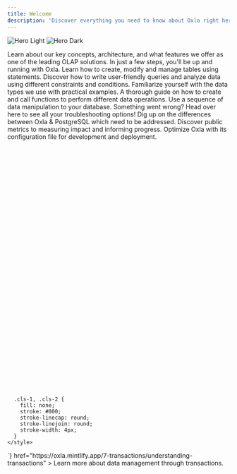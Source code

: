 ```yaml
---
title: Welcome
description: 'Discover everything you need to know about Oxla right here, right now!'
---
```


<img
  className="block dark:hidden"
  src="/assets/homepage-img-light.png"
  alt="Hero Light"
/>
<img
  className="hidden dark:block"
  src="/assets/homepage-img-dark.png"
  alt="Hero Dark"
/>

<CardGroup cols={3}>
  <Card
    title="Introduction"
    icon="hand-wave"
    iconType="duotone"
    href="https://oxla.mintlify.app/1-introduction/1-1-key-concepts-archi/key-concept-and-architecture"
  >
    Learn about our key concepts, architecture, and what features we offer as one of the leading OLAP solutions.
  </Card>
  <Card
    title="Getting Started"
    icon="rocket"
    iconType="duotone"
    href="https://oxla.mintlify.app/2-run-oxla/run-oxla-in-2-minutes"
  >
    In just a few steps, you'll be up and running with Oxla.
  </Card>
  <Card
    title="SQL Statements"
    icon="print-magnifying-glass"
    iconType="duotone"
    href="https://oxla.mintlify.app/3-sql-reference/3-1-sql-statements/sql-statement-overview"
  >
    Learn how to create, modify and manage tables using statements.
  </Card>
  <Card
    title="SQL Clauses"
    icon="filter-list"
    iconType="duotone"
    href="https://oxla.mintlify.app/3-sql-reference/3-2-sql-clauses/sql-clauses-overview"
  >
    Discover how to write user-friendly queries and analyze data using different constraints and conditions.
  </Card>
  <Card
    title="SQL Data Types"
    icon="shapes"
    iconType="duotone"
    href="https://oxla.mintlify.app/3-sql-reference/3-3-sql-data-types/data-types-overview"
  >
    Familiarize yourself with the data types we use with practical examples.
  </Card>
  <Card
    title="SQL Functions"
    icon="object-subtract"
    iconType="duotone"
    href="https://oxla.mintlify.app/3-sql-reference/3-4-sql-functions/sql-functions-overview"
  >
    A thorough guide on how to create and call functions to perform different data operations.
  </Card>
  <Card
    title="SQL Mutations"
    icon="dna"
    iconType="duotone"
    href="https://oxla.mintlify.app/4-sql-mutations/sql-mutations"
  >
    Use a sequence of data manipulation to your database.
  </Card>
  <Card
    title="Error Handling"
    icon="bug"
    iconType="duotone"
    href="https://oxla.mintlify.app/5-error-handling/error-handling"
  >
    Something went wrong? Head over here to see all your troubleshooting options!
  </Card>
  <Card
    title="Oxla vs PostgreSQL"
    icon="code-compare"
    iconType="duotone"
    href="https://oxla.mintlify.app/6-oxla-vs-postgre/differences-between-oxla-vs-postgre"
  >
    Dig up on the differences between Oxla & PostgreSQL which need to be addressed.
  </Card>
  <Card
    title="Public Metrics"
    icon="chart-mixed"
    iconType="duotone"
    href="https://oxla.mintlify.app/8-public-metrics/public-metrics"
  >
    Discover public metrics to measuring impact and informing progress.
  </Card>
  <Card
    title="Oxla Configuration File"
    icon="gear"
    href="https://oxla.mintlify.app/9-oxla-config-file/oxla-configuration-file"
  >
    Optimize Oxla with its configuration file for development and deployment.
  </Card>
  <Card
    title="Understanding Transactions"
    icon={`<?xml version="1.0" encoding="UTF-8"?>
<svg id="Layer_2" data-name="Layer 2" xmlns="http://www.w3.org/2000/svg" viewBox="0 0 119.7 134.54">
  <defs>
    <style>
      .cls-1 {
        opacity: .4;
      }

      .cls-1, .cls-2 {
        fill: none;
        stroke: #000;
        stroke-linecap: round;
        stroke-linejoin: round;
        stroke-width: 4px;
      }
    </style>
  </defs>
  <g id="Warstwa_1" data-name="Warstwa 1">
    <g>
      <path class="cls-2" d="M34.78,95.43c.17.24.38.48.59.72l6.8,7.84c4.03,4.64,8.71,10.05,11.36,13.1.81.93,1.6,1.89,2.37,2.81l.88,1.05c3.4,4.07,7.83,7.28,12.81,9.26h0c8,3.19,17.07,3.09,24.88-.26l3.6-1.55c16.43-7.06,24.06-26.18,16.99-42.61l-14.16-32.95c-.8-1.86-2.34-3.36-4.23-4.12-1.75-.7-3.65-.72-5.36-.05-1.91.74-3.39,2.18-4.17,4.06-.79,1.88-.78,3.94.03,5.82l5.63,13.09c.06.13,0,.28-.13.34-.08.03-.15.02-.2,0s-.11-.06-.14-.14l-7.7-17.91c-.8-1.86-2.34-3.36-4.23-4.12-1.75-.7-3.65-.72-5.36-.05-1.91.74-3.39,2.18-4.17,4.06-.79,1.88-.78,3.94.02,5.82l6.68,15.54c.06.13,0,.28-.13.34-.08.03-.15.02-.2,0s-.11-.06-.14-.14l-8.75-20.35c-.8-1.86-2.34-3.36-4.23-4.12-1.75-.7-3.65-.72-5.36-.05-1.9.74-3.38,2.18-4.17,4.06-.79,1.88-.78,3.94.02,5.82l6.66,15.49-.47.2-18.48-42.99c-.8-1.86-2.34-3.36-4.23-4.12-1.75-.7-3.65-.72-5.36-.05-1.9.74-3.39,2.18-4.17,4.06-.79,1.88-.78,3.94.02,5.82l21.89,50.93c.05.11,0,.25-.1.32-.11.07-.22.04-.24.03-.04-.01-.07-.04-.1-.07l-4-4.61c-.77-.89-1.76-1.6-2.86-2.03-1.83-.73-3.9-.7-5.7.07-.7.3-1.35.71-1.93,1.21-1.5,1.3-2.41,3.11-2.55,5.09-.14,1.98.5,3.9,1.8,5.4v-.04Z"/>
      <g>
        <g>
          <line class="cls-1" x1="21.08" y1="47.9" x2="11.7" y2="57.47"/>
          <line class="cls-1" x1="57.03" y1="11.26" x2="47.67" y2="20.8"/>
        </g>
        <line class="cls-1" x1="11.26" y1="11.7" x2="20.8" y2="21.05"/>
        <line class="cls-1" x1="34.06" y1="2" x2="34.18" y2="15.36"/>
        <g>
          <line class="cls-1" x1="53.33" y1="34.18" x2="66.73" y2="34.06"/>
          <line class="cls-1" x1="2" y1="34.67" x2="15.36" y2="34.54"/>
        </g>
      </g>
    </g>
  </g>
</svg>`}
    href="https://oxla.mintlify.app/7-transactions/understanding-transactions"
  >
    Learn more about data management through transactions.
  </Card>
</CardGroup>